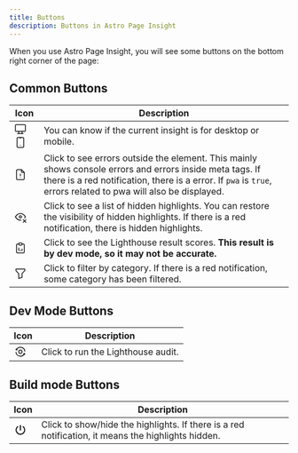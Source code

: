```yaml
---
title: Buttons
description: Buttons in Astro Page Insight
---
```


When you use Astro Page Insight, you will see some buttons on the bottom right corner of the page:

## Common Buttons

| Icon | Description |
| --- | --- |
| <svg xmlns="http://www.w3.org/2000/svg" width="24" height="24" viewBox="0 0 24 24" stroke-width="1.5" stroke="currentColor" fill="none" stroke-linecap="round" stroke-linejoin="round"><path stroke="none" d="M0 0h24v24H0z" fill="none"/><path d="M3 5a1 1 0 0 1 1 -1h16a1 1 0 0 1 1 1v10a1 1 0 0 1 -1 1h-16a1 1 0 0 1 -1 -1v-10z" /><path d="M7 20h10" /><path d="M9 16v4" /><path d="M15 16v4" /></svg> <svg xmlns="http://www.w3.org/2000/svg" width="24" height="24" viewBox="0 0 24 24" stroke-width="1.5" stroke="currentColor" fill="none" stroke-linecap="round" stroke-linejoin="round"><path stroke="none" d="M0 0h24v24H0z" fill="none"/><path d="M6 5a2 2 0 0 1 2 -2h8a2 2 0 0 1 2 2v14a2 2 0 0 1 -2 2h-8a2 2 0 0 1 -2 -2v-14z" /><path d="M11 4h2" /><path d="M12 17v.01" /></svg> | You can know if the current insight is for desktop or mobile. |
| <svg xmlns="http://www.w3.org/2000/svg" width="24" height="24" viewBox="0 0 24 24" stroke-width="1.5" stroke="currentColor" fill="none" stroke-linecap="round" stroke-linejoin="round"><path stroke="none" d="M0 0h24v24H0z" fill="none"/><path d="M14 3v4a1 1 0 0 0 1 1h4" /><path d="M17 21h-10a2 2 0 0 1 -2 -2v-14a2 2 0 0 1 2 -2h7l5 5v11a2 2 0 0 1 -2 2z" /><path d="M12 17l.01 0" /><path d="M12 11l0 3" /></svg> | Click to see errors outside the element. This mainly shows console errors and errors inside meta tags. If there is a red notification, there is a error. If `pwa` is `true`, errors related to pwa will also be displayed. |
| <svg xmlns="http://www.w3.org/2000/svg" width="24" height="24" viewBox="0 0 24 24" stroke-width="1.5" stroke="currentColor" fill="none" stroke-linecap="round" stroke-linejoin="round"><path stroke="none" d="M0 0h24v24H0z" fill="none"/><path d="M10 12a2 2 0 1 0 4 0a2 2 0 0 0 -4 0" /><path d="M13.048 17.942a9.298 9.298 0 0 1 -1.048 .058c-3.6 0 -6.6 -2 -9 -6c2.4 -4 5.4 -6 9 -6c3.6 0 6.6 2 9 6a17.986 17.986 0 0 1 -1.362 1.975" /><path d="M22 22l-5 -5" /><path d="M17 22l5 -5" /></svg> | Click to see a list of hidden highlights. You can restore the visibility of hidden highlights. If there is a red notification, there is hidden highlights. |
| <svg xmlns="http://www.w3.org/2000/svg" width="24" height="24" viewBox="0 0 24 24" stroke-width="1.5" stroke="currentColor" fill="none" stroke-linecap="round" stroke-linejoin="round"><path stroke="none" d="M0 0h24v24H0z" fill="none"/><path d="M9 5h-2a2 2 0 0 0 -2 2v12a2 2 0 0 0 2 2h10a2 2 0 0 0 2 -2v-12a2 2 0 0 0 -2 -2h-2" /><path d="M9 3m0 2a2 2 0 0 1 2 -2h2a2 2 0 0 1 2 2v0a2 2 0 0 1 -2 2h-2a2 2 0 0 1 -2 -2z" /><path d="M9 17v-5" /><path d="M12 17v-1" /><path d="M15 17v-3" /></svg> | Click to see the Lighthouse result scores. **This result is by dev mode, so it may not be accurate.** |
| <svg xmlns="http://www.w3.org/2000/svg" width="24" height="24" viewBox="0 0 24 24" stroke-width="1.5" stroke="currentColor" fill="none" stroke-linecap="round" stroke-linejoin="round"><path stroke="none" d="M0 0h24v24H0z" fill="none"/><path d="M4 4h16v2.172a2 2 0 0 1 -.586 1.414l-4.414 4.414v7l-6 2v-8.5l-4.48 -4.928a2 2 0 0 1 -.52 -1.345v-2.227z" /></svg> | Click to filter by category. If there is a red notification, some category has been filtered. |


## Dev Mode Buttons

| Icon | Description |
| --- | --- |
| <svg xmlns="http://www.w3.org/2000/svg" width="24" height="24" viewBox="0 0 24 24" stroke-width="1.5" stroke="currentColor" fill="none" stroke-linecap="round" stroke-linejoin="round"><path stroke="none" d="M0 0h24v24H0z" fill="none"/><path d="M20 11a8.1 8.1 0 0 0 -6.986 -6.918a8.095 8.095 0 0 0 -8.019 3.918" /><path d="M4 13a8.1 8.1 0 0 0 15 3" /><path d="M19 16m-1 0a1 1 0 1 0 2 0a1 1 0 1 0 -2 0" /><path d="M5 8m-1 0a1 1 0 1 0 2 0a1 1 0 1 0 -2 0" /><path d="M12 12m-3 0a3 3 0 1 0 6 0a3 3 0 1 0 -6 0" /></svg> | Click to run the Lighthouse audit. |

## Build mode Buttons

| Icon | Description |
| --- | --- |
| <svg xmlns="http://www.w3.org/2000/svg" width="24" height="24" viewBox="0 0 24 24" fill="none" stroke="currentColor" stroke-width="2" stroke-linecap="round" stroke-linejoin="round"><path stroke="none" d="M0 0h24v24H0z" fill="none"/><path d="M7 6a7.75 7.75 0 1 0 10 0" /><path d="M12 4l0 8" /></svg> | Click to show/hide the highlights. If there is a red notification, it means the highlights hidden. |
